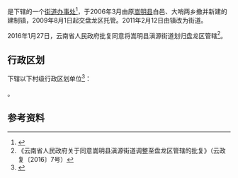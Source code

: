 {{中国乡级行政区|53/01/03/012/000}}

'''{{PAGENAMEBASE}}'''是{{PRC admin/fullname|53/01/03/012/000|3}}下辖的一个[[街道办事处|街道办事处]]<ref>{{PRC admin/ref sgc|{{PRC admin/parent|53/01/03/012/000}}}}</ref>，于2006年3月由原[[嵩明县|嵩明县]]白邑、大哨两乡撤并新建的建制镇，2009年8月1日起交盘龙区托管。2011年2月12日由镇改为街道。

2016年1月27日，云南省人民政府批复同意将嵩明县滇源街道划归盘龙区管辖<ref>《云南省人民政府关于同意嵩明县滇源街道调整至盘龙区管辖的批复》（云政复〔2016〕7号）</ref>。

== 行政区划 ==
{{PAGENAMEBASE}}下辖以下村级行政区划单位<ref>{{PRC admin/ref sgc|53/01/03/012/000}}</ref>：

{{PRC admin/children|53/01/03/012/000}}。

== 参考资料 ==
{{reflist}}

{{云南行政区划小作品}}
{{PRC admin/navcat|53/01/03/012/000}}